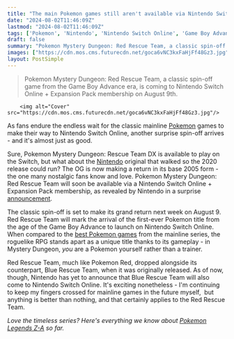```yaml
---
title: "The main Pokemon games still aren't available via Nintendo Switch Online, but the next best thing is coming with one of the greatest spin-offs"
date: "2024-08-02T11:46:09Z"
lastmod: "2024-08-02T11:46:09Z"
tags: ['Pokemon', 'Nintendo', 'Nintendo Switch Online', 'Game Boy Advance', 'Pokemon Mystery Dungeon: Rescue Team DX', 'Pokemon Mystery Dungeon: Red Rescue Team', 'Pokemon Red', 'Blue Rescue Team', 'Pokemon Legends Z-A', 'Roguelike RPG']
draft: false
summary: "Pokemon Mystery Dungeon: Red Rescue Team, a classic spin-off game from the Game Boy Advance era, is coming to Nintendo Switch Online + Expansion Pack membership on August 9th."
images: ["https://cdn.mos.cms.futurecdn.net/goca6vNC3kxFaHjFf48Gz3.jpg"]
layout: PostSimple
---
```

> Pokemon Mystery Dungeon: Red Rescue Team, a classic spin-off game from the Game Boy Advance era, is coming to Nintendo Switch Online + Expansion Pack membership on August 9th.


        <img alt="Cover" src="https://cdn.mos.cms.futurecdn.net/goca6vNC3kxFaHjFf48Gz3.jpg"/>
        
As fans endure the endless wait for the classic mainline [<u>Pokemon</u>](https://www.gamesradar.com/games/adventure/pokemon/) games to make their way to Nintendo Switch Online, another surprise spin-off arrives - and it's almost just as good.

Sure, Pokemon Mystery Dungeon: Rescue Team DX is available to play on the Switch, but what about the [<u>Nintendo</u>](https://www.gamesradar.com/platforms/nintendo/) original that walked so the 2020 release could run? The OG is now making a return in its base 2005 form - the one many nostalgic fans know and love. Pokemon Mystery Dungeon: Red Rescue Team will soon be available via a Nintendo Switch Online + Expansion Pack membership, as revealed by Nintendo in a surprise [<u>announcement</u>](https://x.com/NintendoAmerica/status/1819176417118081202).

The classic spin-off is set to make its grand return next week on August 9. Red Rescue Team will mark the arrival of the first-ever Pokemon title from the age of the Game Boy Advance to launch on Nintendo Switch Online. When compared to the [<u>best Pokemon games</u>](https://www.gamesradar.com/best-pokemon-games/) from the mainline series, the roguelike RPG stands apart as a unique title thanks to its gameplay - in Mystery Dungeon, *you* are a Pokemon yourself rather than a trainer.

Red Rescue Team, much like Pokemon Red, dropped alongside its counterpart, Blue Rescue Team, when it was originally released. As of now, though, Nintendo has yet to announce that Blue Rescue Team will also come to Nintendo Switch Online. It's exciting nonetheless - I'm continuing to keep my fingers crossed for mainline games in the future myself,  but anything is better than nothing, and that certainly applies to the Red Rescue Team.

*Love the timeless series? Here's everything we know about *[<u><em>Pokemon Legends Z-A</em></u>](https://www.gamesradar.com/pokemon-legends-z-a-guide/)* so far.*
        